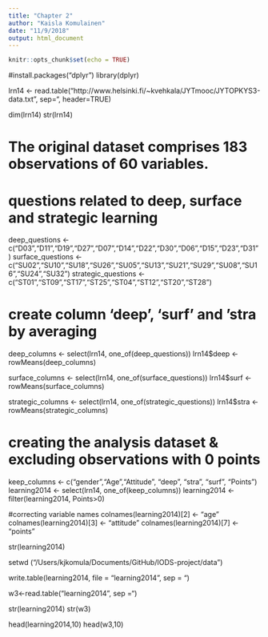 ```yaml
---
title: "Chapter 2"
author: "Kaisla Komulainen"
date: "11/9/2018"
output: html_document
---
```



```r
knitr::opts_chunk$set(echo = TRUE)
```

#install.packages("dplyr")
library(dplyr)


lrn14 <- read.table("http://www.helsinki.fi/~kvehkala/JYTmooc/JYTOPKYS3-data.txt", sep="\t", header=TRUE)

dim(lrn14)
str(lrn14)

# The original dataset comprises 183 observations of 60 variables. 

# questions related to deep, surface and strategic learning

deep_questions <- c("D03","D11","D19","D27","D07","D14","D22","D30","D06","D15","D23","D31")
surface_questions <- c("SU02","SU10","SU18","SU26","SU05","SU13","SU21","SU29","SU08","SU16","SU24","SU32")
strategic_questions <- c("ST01","ST09","ST17","ST25","ST04","ST12","ST20","ST28")


# create column 'deep', 'surf' and 'stra by averaging
deep_columns <- select(lrn14, one_of(deep_questions))
lrn14$deep <- rowMeans(deep_columns)

surface_columns <- select(lrn14, one_of(surface_questions))
lrn14$surf <- rowMeans(surface_columns)

strategic_columns <- select(lrn14, one_of(strategic_questions))
lrn14$stra <- rowMeans(strategic_columns)

# creating the analysis dataset & excluding observations with 0 points
keep_columns <- c("gender","Age","Attitude", "deep", "stra", "surf", "Points")
learning2014 <- select(lrn14, one_of(keep_columns))
learning2014 <- filter(learning2014, Points>0)

#correcting variable names
colnames(learning2014)[2] <- "age"
colnames(learning2014)[3] <- "attitude"
colnames(learning2014)[7] <- "points"

str(learning2014)

setwd ("/Users/kjkomula/Documents/GitHub/IODS-project/data")

write.table(learning2014, file = "learning2014", sep = "\t")

w3<-read.table("learning2014", sep ="\t")

str(learning2014)
str(w3)

head(learning2014,10)
head(w3,10)







